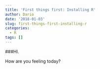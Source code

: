 ```yaml
---
title: 'First things first: Installing R'
author: Dario
date: '2018-01-03'
slug: first-things-first-installing-r
categories:
  - R
tags: []
---
```


###HI.

How are you feeling today?

